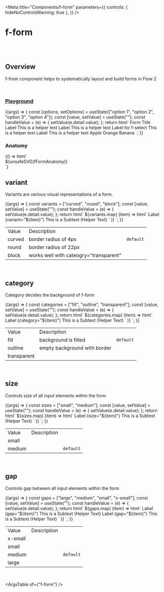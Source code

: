 
<Meta
  title="Components/f-form"
  parameters={{
    controls: { hideNoControlsWarning: true },
  }}
/>

# f-form

<br />
<br />

## Overview

<f-divider></f-divider>

f-from component helps to systematically layout and build forms in Flow 2

<br />

### [Playground](/story/components-f-form--playground)

<Canvas>
  <Story
    name="Playground"
    argTypes={{
      variant: {
        control: "select",
        options: ["curved", "round", "block"],
      },
      category: {
        control: "select",
        options: ["fill", "transparent", "outline"],
      },
      size: {
        control: "select",
        options: ["medium", "small"],
      },
      gap: {
        control: "select",
        options: ["large", "medium", "small", "x-small"],
      },
      separator: { control: "boolean" },
    }}
    args={{
      variant: "curved",
      category: "fill",
      size: "medium",
      gap: "medium",
      separator: false,
    }}
  >
    {(args) => {
      const [options, setOptions] = useState(["option 1", "option 2", "option 3", "option 4"]);
      const [value, setValue] = useState("");
      const handleValue = (e) => {
        setValue(e.detail.value);
      };
      return html`<f-form
        .variant=${args.variant}
        .category=${args.category}
        .size=${args.size}
        .gap=${args.gap}
        ?separator=${args.separator}
      >
        <f-div>Form Title</f-div>
        <f-form-group direction="vertical">
          <f-input placeholder="Write here">
            <f-div slot="label" padding="none" gap="none">Label</f-div>
            <f-div slot="help" padding="none" gap="none">This is a helper text</f-div>
          </f-input>
          <f-input placeholder="Write here">
            <f-div slot="label" padding="none" gap="none">Label</f-div>
            <f-div slot="help" padding="none" gap="none">This is a helper text</f-div>
          </f-input>
        </f-form-group>
        <f-form-group
          direction="vertical"
          collapse="accordion"
          .label=${{ title: "Group Label", description: "This is a description" }}
        >
          <f-select
            placeholder="Select Option"
            @input=${handleValue}
            .options=${options}
            .value=${value}
          >
            <f-div slot="label" padding="none" gap="none">Label for f-select</f-div>
            <f-div slot="help" padding="none" gap="none">This is a helper text</f-div>
          </f-select>
          <f-text-area placeholder="This is a textarea" rows="4">
            <f-text slot="label" variant="para" size="small">Label</f-text>
            <f-div slot="help" padding="none" gap="none">This is a helper text</f-div>
          </f-text-area>
        </f-form-group>
        <f-form-group direction="vertical" .label=${{ title: "Checkbox Label" }}>
          <f-checkbox>
            <f-div slot="label" padding="none" gap="none">Apple</f-div>
          </f-checkbox>
          <f-checkbox>
            <f-div slot="label" padding="none" gap="none">Orange</f-div>
          </f-checkbox>
          <f-checkbox>
            <f-div slot="label" padding="none" gap="none">Banana</f-div>
          </f-checkbox>
        </f-form-group>
      </f-form>`;
    }}
  </Story>
</Canvas>

<br />

### Anatomy

<f-divider></f-divider>

<Story name="Anatomy">
  {() => html`<div class="align-center">${unsafeSVG(fFormAnatomy)}</div>`}
</Story>

<br />

## variant

<f-divider></f-divider>

Variants are various visual representations of a form.

<Canvas>
  <Story name="variant">
    {(args) => {
      const variants = ["curved", "round", "block"];
      const [value, setValue] = useState("");
      const handleValue = (e) => {
        setValue(e.detail.value);
      };
      return html`
        <f-div width="100%" align="middle-center" padding="large" gap="medium">
          ${variants.map(
            (item) => html`<f-form .variant=${item}>
              <f-input value=${value} placeholder="Write here" @input=${handleValue} size="medium">
                <f-div slot="label" padding="none" gap="none">Label (variant="${item}")</f-div>
                <f-text slot="help" variant="para" size="small"
                  >This is a Subtext (Helper Text)</f-text
                >
              </f-input></f-form
            >`
          )}
        </f-div>
      `;
    }}
  </Story>
</Canvas>

<table class="custom-table">
  <tbody>
    <tr>
      <td>Value</td>
      <td>Description</td>
      <td></td>
    </tr>
    <tr>
      <td>curved</td>
      <td>border radius of 4px</td>
      <td>
        <code>default</code>
      </td>
    </tr>
    <tr>
      <td>round</td>
      <td>border radius of 22px</td>
      <td></td>
    </tr>
    <tr>
      <td>block</td>
      <td>works well with cateogry="transparent"</td>
      <td></td>
    </tr>
  </tbody>
</table>

<br />

## category

<f-divider></f-divider>

Category decides the background of f-form

<Canvas>
  <Story name="category">
    {(args) => {
      const categories = ["fill", "outline", "transparent"];
      const [value, setValue] = useState("");
      const handleValue = (e) => {
        setValue(e.detail.value);
      };
      return html`
        <f-div width="100%" align="middle-center" padding="large" gap="medium">
          ${categories.map(
            (item) => html`<f-form
              .category=${item}
              .variant=${item === "transparent" ? "block" : "curved"}
            >
              <f-input value=${value} placeholder="Write here" @input=${handleValue}>
                <f-div slot="label" padding="none" gap="none">Label (category="${item}")</f-div>
                <f-text slot="help" variant="para" size="small"
                  >This is a Subtext (Helper Text)</f-text
                >
              </f-input></f-form
            >`
          )}
        </f-div>
      `;
    }}
  </Story>
</Canvas>

<table class="custom-table">
  <tbody>
    <tr>
      <td>Value</td>
      <td>Description</td>
      <td></td>
    </tr>
    <tr>
      <td>fill</td>
      <td>background is filled</td>
      <td>
        <code>default</code>
      </td>
    </tr>
    <tr>
      <td>outline</td>
      <td>empty background with border</td>
      <td></td>
    </tr>
    <tr>
      <td>transparent</td>
      <td></td>
      <td></td>
    </tr>
  </tbody>
</table>

<br />

## size

<f-divider></f-divider>

Controls size of all input elements within the form

<Canvas>
  <Story name="size">
    {(args) => {
      const sizes = ["small", "medium"];
      const [value, setValue] = useState("");
      const handleValue = (e) => {
        setValue(e.detail.value);
      };
      return html`
        <f-div width="100%" align="top-center" padding="large" gap="medium">
          ${sizes.map(
            (item) => html`<f-form size=${item}>
              <f-input value=${value} placeholder="Write here" @input=${handleValue}>
                <f-div slot="label" padding="none" gap="none">Label (size="${item}")</f-div>
                <f-text slot="help" variant="para" size="small"
                  >This is a Subtext (Helper Text)</f-text
                >
              </f-input></f-form
            >`
          )}
        </f-div>
      `;
    }}
  </Story>
</Canvas>

<table class="custom-table">
  <tbody>
    <tr>
      <td>Value</td>
      <td>Description</td>
      <td></td>
    </tr>
    <tr>
      <td>small</td>
      <td></td>
      <td></td>
    </tr>
    <tr>
      <td>medium</td>
      <td></td>
      <td>
        <code>default</code>
      </td>
    </tr>
  </tbody>
</table>

<br />

## gap

<f-divider></f-divider>

Controls gap between all input elements within the form

<Canvas>
  <Story name="gap">
    {(args) => {
      const gaps = ["large", "medium", "small", "x-small"];
      const [value, setValue] = useState("");
      const handleValue = (e) => {
        setValue(e.detail.value);
      };
      return html`
        <f-div width="100%" align="top-center" padding="large" gap="medium">
          ${gaps.map(
            (item) => html`<f-form gap=${item}>
              <f-input value=${value} placeholder="Write here" @input=${handleValue}>
                <f-div slot="label" padding="none" gap="none">Label (gap="${item}")</f-div>
                <f-text slot="help" variant="para" size="small"
                  >This is a Subtext (Helper Text)</f-text
                >
              </f-input>
              <f-input value=${value} placeholder="Write here" @input=${handleValue}>
                <f-div slot="label" padding="none" gap="none">Label (gap="${item}")</f-div>
                <f-text slot="help" variant="para" size="small"
                  >This is a Subtext (Helper Text)</f-text
                >
              </f-input>
            </f-form>`
          )}
        </f-div>
      `;
    }}
  </Story>
</Canvas>

<table class="custom-table">
  <tbody>
    <tr>
      <td>Value</td>
      <td>Description</td>
      <td></td>
    </tr>
    <tr>
      <td>x-small</td>
      <td></td>
      <td></td>
    </tr>
    <tr>
      <td>small</td>
      <td></td>
      <td></td>
    </tr>
    <tr>
      <td>medium</td>
      <td></td>
      <td>
        <code>default</code>
      </td>
    </tr>
    <tr>
      <td>large</td>
      <td></td>
      <td></td>
    </tr>
  </tbody>
</table>

<br />

<ArgsTable of={"f-form"} />
